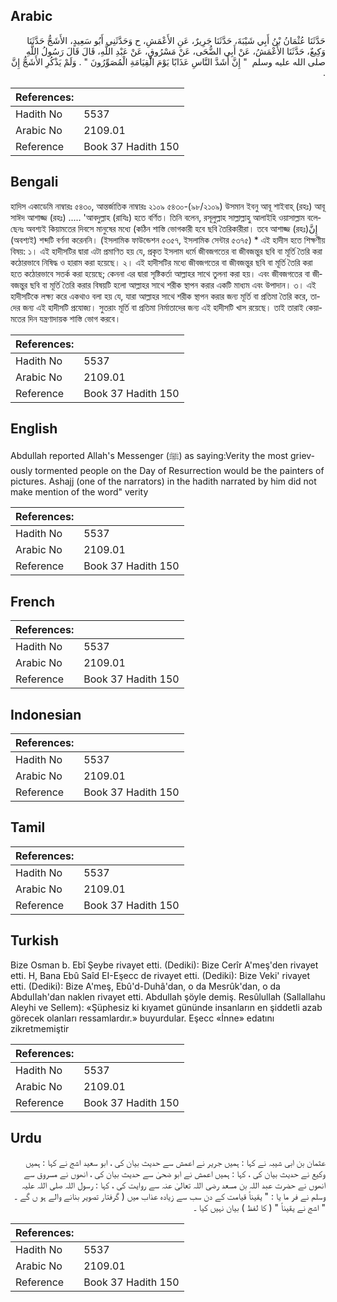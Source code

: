 ## Arabic


<div dir="rtl" lang="ar" style={{fontSize:'larger',backgroundColor:'#f8f9fa',padding:20}}>
حَدَّثَنَا عُثْمَانُ بْنُ أَبِي شَيْبَةَ، حَدَّثَنَا جَرِيرٌ، عَنِ الأَعْمَشِ، ح وَحَدَّثَنِي أَبُو سَعِيدٍ، الأَشَجُّ حَدَّثَنَا وَكِيعٌ، حَدَّثَنَا الأَعْمَشُ، عَنْ أَبِي الضُّحَى، عَنْ مَسْرُوقٍ، عَنْ عَبْدِ اللَّهِ، قَالَ قَالَ رَسُولُ اللَّهِ صلى الله عليه وسلم ‏ "‏ إِنَّ أَشَدَّ النَّاسِ عَذَابًا يَوْمَ الْقِيَامَةِ الْمُصَوِّرُونَ ‏"‏ ‏.‏ وَلَمْ يَذْكُرِ الأَشَجُّ إِنَّ ‏.‏
</div>
<div style={{backgroundColor:'#f8f9fa',padding:20, marginBottom: 10}}><table> <thead> <tr> <th>References:</th> <th></th> </tr> </thead> <tbody><tr><td>Hadith No</td><td>5537</td></tr><tr><td>Arabic No</td><td>2109.01</td></tr><tr><td>Reference</td><td>Book 37 Hadith 150</td></tr></tbody></table></div>

## Bengali


<div dir="ltr" lang="bn" style={{fontSize:'larger',backgroundColor:'#f8f9fa',padding:20}}>
হাদিস একাডেমি নাম্বারঃ ৫৪৩০, আন্তর্জাতিক নাম্বারঃ ২১০৯ ৫৪৩০-(৯৮/২১০৯) উসমান ইবনু আবূ শাইবাহ্ (রহঃ) আবূ সাঈদ আশাজ্জ (রহঃ) ..... 'আবদুল্লাহ (রাযিঃ) হতে বর্ণিত। তিনি বলেন, রসূলুল্লাহ সাল্লাল্লাহু আলাইহি ওয়াসাল্লাম বলেছেনঃ অবশ্যই কিয়ামতের দিবসে মানুষের মধ্যে (কঠিন শাস্তি ভোগকারী হবে ছবি তৈরিকারীরা। তবে আশাজ্জ (রহঃ)إِنَّ (অবশ্যই) শব্দটি বর্ণনা করেননি। (ইসলামিক ফাউন্ডেশন ৫৩৫৭, ইসলামিক সেন্টার ৫৩৭৫) * এই হাদীস হতে শিক্ষণীয় বিষয়: ১। এই হাদীসটির দ্বারা এটা প্রমাণিত হয় যে, প্রকৃত ইসলাম ধর্মে জীবজগতের বা জীবজন্তুর ছবি বা মূর্তি তৈরি করা কঠোরভাবে নিষিদ্ধ ও হারাম করা হয়েছে। ২। এই হাদীসটির মধ্যে জীবজগতের বা জীবজন্তুর ছবি বা মূর্তি তৈরি করা হতে কঠোরভাবে সতর্ক করা হয়েছে; কেননা এর দ্বারা সৃষ্টিকর্তা আল্লাহর সাথে তুলনা করা হয়। এবং জীবজগতের বা জীবজন্তুর ছবি বা মূর্তি তৈরি করার বিষয়টি হলো আল্লাহর সাথে শরীক স্থাপন করার একটি মাধ্যম এবং উপাদান। ৩। এই হাদীসটিকে লক্ষ্য করে একথাও বলা হয় যে, যারা আল্লাহর সাথে শরীক স্থাপন করার জন্য মূর্তি বা প্রতিমা তৈরি করে, তাদের জন্য এই হাদীসটি প্রযোজ্য। সুতরাং মূর্তি বা প্রতিমা নির্মাতাদের জন্য এই হাদীসটি খাস রয়েছে। তাই তারাই কেয়ামতের দিন যন্ত্রণাদায়ক শাস্তি ভোগ করবে।
</div>
<div style={{backgroundColor:'#f8f9fa',padding:20, marginBottom: 10}}><table> <thead> <tr> <th>References:</th> <th></th> </tr> </thead> <tbody><tr><td>Hadith No</td><td>5537</td></tr><tr><td>Arabic No</td><td>2109.01</td></tr><tr><td>Reference</td><td>Book 37 Hadith 150</td></tr></tbody></table></div>

## English


<div dir="ltr" lang="en" style={{fontSize:'larger',backgroundColor:'#f8f9fa',padding:20}}>
Abdullah reported Allah's Messenger (ﷺ) as saying:Verity the most grievously tormented people on the Day of Resurrection would be the painters of pictures. Ashajj (one of the narrators) in the hadith narrated by him did not make mention of the word" verity
</div>
<div style={{backgroundColor:'#f8f9fa',padding:20, marginBottom: 10}}><table> <thead> <tr> <th>References:</th> <th></th> </tr> </thead> <tbody><tr><td>Hadith No</td><td>5537</td></tr><tr><td>Arabic No</td><td>2109.01</td></tr><tr><td>Reference</td><td>Book 37 Hadith 150</td></tr></tbody></table></div>

## French


<div dir="ltr" lang="fr" style={{fontSize:'larger',backgroundColor:'#f8f9fa',padding:20}}>

</div>
<div style={{backgroundColor:'#f8f9fa',padding:20, marginBottom: 10}}><table> <thead> <tr> <th>References:</th> <th></th> </tr> </thead> <tbody><tr><td>Hadith No</td><td>5537</td></tr><tr><td>Arabic No</td><td>2109.01</td></tr><tr><td>Reference</td><td>Book 37 Hadith 150</td></tr></tbody></table></div>

## Indonesian


<div dir="ltr" lang="id" style={{fontSize:'larger',backgroundColor:'#f8f9fa',padding:20}}>

</div>
<div style={{backgroundColor:'#f8f9fa',padding:20, marginBottom: 10}}><table> <thead> <tr> <th>References:</th> <th></th> </tr> </thead> <tbody><tr><td>Hadith No</td><td>5537</td></tr><tr><td>Arabic No</td><td>2109.01</td></tr><tr><td>Reference</td><td>Book 37 Hadith 150</td></tr></tbody></table></div>

## Tamil


<div dir="ltr" lang="ta" style={{fontSize:'larger',backgroundColor:'#f8f9fa',padding:20}}>

</div>
<div style={{backgroundColor:'#f8f9fa',padding:20, marginBottom: 10}}><table> <thead> <tr> <th>References:</th> <th></th> </tr> </thead> <tbody><tr><td>Hadith No</td><td>5537</td></tr><tr><td>Arabic No</td><td>2109.01</td></tr><tr><td>Reference</td><td>Book 37 Hadith 150</td></tr></tbody></table></div>

## Turkish


<div dir="ltr" lang="tr" style={{fontSize:'larger',backgroundColor:'#f8f9fa',padding:20}}>
Bize Osman b. Ebî Şeybe rivayet etti. (Dediki): Bize Cerîr A'meş'den rivayet etti. H, Bana Ebû Saîd EI-Eşecc de rivayet etti. (Dediki): Bize Veki' rivayet etti. (Dediki): Bize A'meş, Ebû'd-Duhâ'dan, o da Mesrûk'dan, o da AbduIIah'dan naklen rivayet etti. Abdullah şöyle demiş. Resûlullah (Sallallahu Aleyhi ve Sellem): «Şüphesiz ki kıyamet gününde insanların en şiddetli azab görecek olanları ressamlardır.» buyurdular. Eşecc «İnne» edatını zikretmemiştir
</div>
<div style={{backgroundColor:'#f8f9fa',padding:20, marginBottom: 10}}><table> <thead> <tr> <th>References:</th> <th></th> </tr> </thead> <tbody><tr><td>Hadith No</td><td>5537</td></tr><tr><td>Arabic No</td><td>2109.01</td></tr><tr><td>Reference</td><td>Book 37 Hadith 150</td></tr></tbody></table></div>

## Urdu


<div dir="rtl" lang="ur" style={{fontSize:'larger',backgroundColor:'#f8f9fa',padding:20}}>
عثمان بن ابی شیبہ نے کہا : ہمیں جریر نے اعمش سے حدیث بیان کی ، ابو سعید اشج نے کہا : ہمیں وکیع نے حدیث بیان کی ، کہا : ہمیں اعمش نے ابو ضحیٰ سے حدیث بیان کی ، انھوں نے مسروق سے انھوں نے حضرت عبد اللہ بن مسعد رضی اللہ تعالیٰ عنہ سے روایت کی ، کہا : رسول اللہ صلی اللہ علیہ وسلم نے فر ما یا : " یقیناً قیامت کے دن سب سے زیادہ عذاب میں ( گرفتار تصویر بنانے والے ہو ں گے ۔ " اشج نے یقیناً " ( کا لفظ ) بیان نہیں کیا ۔
</div>
<div style={{backgroundColor:'#f8f9fa',padding:20, marginBottom: 10}}><table> <thead> <tr> <th>References:</th> <th></th> </tr> </thead> <tbody><tr><td>Hadith No</td><td>5537</td></tr><tr><td>Arabic No</td><td>2109.01</td></tr><tr><td>Reference</td><td>Book 37 Hadith 150</td></tr></tbody></table></div>